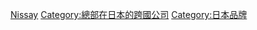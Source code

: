 {{Commonscat|Nissin Food Products}}

[[Category:日本食品公司|Nissay]]
[[Category:總部在日本的跨國公司|Category:總部在日本的跨國公司]]
[[Category:日本品牌|Category:日本品牌]]